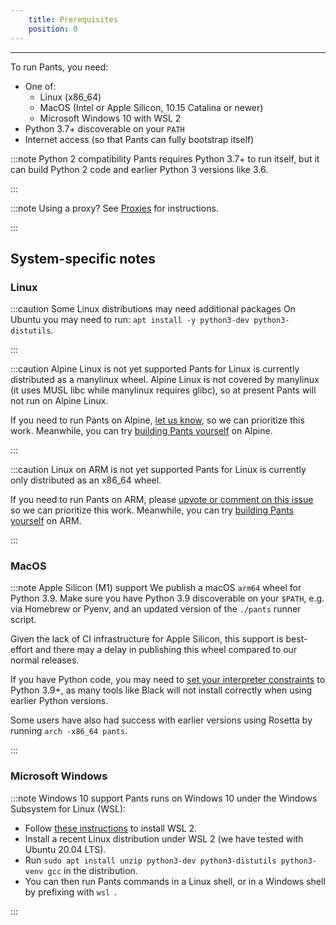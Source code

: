 ```yaml
---
    title: Prerequisites
    position: 0
---
```




---

To run Pants, you need:

- One of: 
  - Linux (x86_64)
  - MacOS (Intel or Apple Silicon, 10.15 Catalina or newer)
  - Microsoft Windows 10 with WSL 2
- Python 3.7+ discoverable on your `PATH`
- Internet access (so that Pants can fully bootstrap itself)

:::note Python 2 compatibility
Pants requires Python 3.7+ to run itself, but it can build Python 2 code and earlier Python 3 versions like 3.6.

:::



:::note Using a proxy?
See [Proxies](../../using-pants/troubleshooting-common-issues/proxies.mdx) for instructions.

:::


## System-specific notes
### Linux

:::caution Some Linux distributions may need additional packages
On Ubuntu you may need to run:
`apt install -y python3-dev python3-distutils`.

:::



:::caution Alpine Linux is not yet supported
Pants for Linux is currently distributed as a manylinux wheel. Alpine Linux is not covered by manylinux (it uses MUSL libc while manylinux requires glibc), so at present Pants will not run on Alpine Linux. 

If you need to run Pants on Alpine, [let us know](/community/members), so we can prioritize this work. Meanwhile, you can try [building Pants yourself](#building-pants-from-sources) on Alpine.

:::



:::caution Linux on ARM is not yet supported
Pants for Linux is currently only distributed as an x86_64 wheel.

If you need to run Pants on ARM, please [upvote or comment on this issue](https://github.com/pantsbuild/pants/issues/12183) so we can prioritize this work. Meanwhile, you can try [building Pants yourself](#building-pants-from-sources) on ARM.

:::

### MacOS

:::note Apple Silicon (M1) support
We publish a macOS `arm64` wheel for Python 3.9. Make sure you have Python 3.9 discoverable on your `$PATH`, e.g. via Homebrew or Pyenv, and an updated version of the `./pants` runner script.

Given the lack of CI infrastructure for Apple Silicon, this support is best-effort and there may a delay in publishing this wheel compared to our normal releases.

If you have Python code, you may need to [set your interpreter constraints](../../python/overview/interpreter-compatibility.mdx) to Python 3.9+, as many tools like Black will not install correctly when using earlier Python versions.

Some users have also had success with earlier versions using Rosetta by running `arch -x86_64 pants`.

:::

### Microsoft Windows

:::note Windows 10 support
Pants runs on Windows 10 under the Windows Subsystem for Linux (WSL):

- Follow [these instructions](https://docs.microsoft.com/en-us/windows/wsl/install-win10) to install WSL 2. 
- Install a recent Linux distribution under WSL 2 (we have tested with Ubuntu 20.04 LTS).
- Run `sudo apt install unzip python3-dev python3-distutils python3-venv gcc` in the distribution.
- You can then run Pants commands in a Linux shell, or in a Windows shell by prefixing with `wsl `.

:::